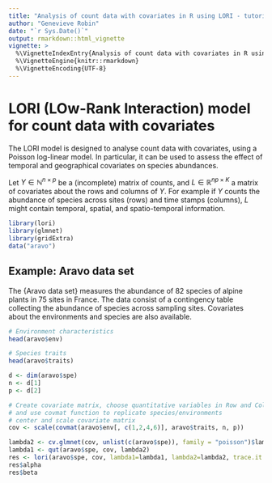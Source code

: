 ```yaml
---
title: "Analysis of count data with covariates in R using LORI - tutorial"
author: "Genevieve Robin"
date: "`r Sys.Date()`"
output: rmarkdown::html_vignette
vignette: >
  %\VignetteIndexEntry{Analysis of count data with covariates in R using LORI - tutorial}
  %\VignetteEngine{knitr::rmarkdown}
  %\VignetteEncoding{UTF-8}
---
```


# LORI (LOw-Rank Interaction) model for count data with covariates

The LORI model is designed to analyse count data with covariates, using a Poisson log-linear model. In particular, it can be used to assess the effect of temporal and geographical covariates on species abundances. 

Let $Y\in\mathbb{N}^{n\times p}$ be a (incomplete) matrix of counts, and $L\in\mathbb{R}^{np\times K}$ a matrix of covariates about the rows and columns of $Y$. For example if $Y$ counts the abundance of species across sites (rows) and time stamps (columns), $L$ might contain temporal, spatial, and spatio-temporal information. 

```r
library(lori)
library(glmnet)
library(gridExtra)
data("aravo")
```

## Example: Aravo data set
The \url{http://dx.doi.org/10.1657/1523-0430(2005)037[0444:CSIAPT]2.0.CO;2}{Aravo data set} measures the abundance of $82$ species of alpine plants in $75$ sites in France. The data consist of a contingency table collecting the abundance of species across sampling sites. Covariates about the environments and species are also available.
```r
# Environment characteristics
head(aravo$env)

# Species traits
head(aravo$traits)

d <- dim(aravo$spe)
n <- d[1]
p <- d[2]

# Create covariate matrix, choose quantitative variables in Row and Column covariates
# and use covmat function to replicate species/environments
# center and scale covariate matrix
cov <- scale(covmat(aravo$env[, c(1,2,4,6)], aravo$traits, n, p))
```

```r
lambda2 <- cv.glmnet(cov, unlist(c(aravo$spe)), family = "poisson")$lambda.min
lambda1 <- qut(aravo$spe, cov, lambda2)
res <- lori(aravo$spe, cov, lambda1=lambda1, lambda2=lambda2, trace.it = T)
res$alpha
res$beta
```




